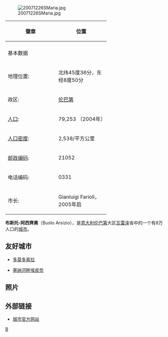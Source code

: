 [[File:20071226SMaria.jpg|thumb]]
{| cellpadding="2" style="float: right; width: 307px; background: #FFDEAD; margin-left: 1em; border-spacing: 1px;"
! 徽章
! 位置
|- style="background: #ffffff; text-align: center;"
| style="width: 145px;" | 
| style="width: 145px;" | 
|-
! colspan="2" | 基本数据
|- bgcolor="#FFFFFF"
| 地理位置: || 北纬45度36分，东经8度50分
|- bgcolor="#FFFFFF"
| 政区: || [[伦巴第|伦巴第]]
|- bgcolor="#FFFFFF"
| [[人口|人口]]: || 79,253 （2004年）
|- bgcolor="#FFFFFF"
| [[人口密度|人口密度]]: || 2,538/平方公里
|- bgcolor="#FFFFFF"
| [[邮政编码|邮政编码]]: || 21052
|- bgcolor="#FFFFFF"
| 电话编码: || 0331
|- bgcolor="#FFFFFF"
| 市长: ||Gianluigi Farioli，2005年启
|}

'''布斯托-阿西齊奧'''（Busto Arsizio），是[[意大利|意大利]][[伦巴第|伦巴第]]大区[[瓦雷泽|瓦雷泽]]省中的一个有8万人口的[[城市|城市]]。

==友好城市==
* {{ITA}}[[多莫多索拉|多莫多索拉]]
* {{FRA}}[[塞纳河畔埃皮奈|塞纳河畔埃皮奈]] 

==照片==

==外部链接==
*[http://www.comune.bustoarsizio.va.it/ 城市官方网站] {{Wayback|url=http://www.comune.bustoarsizio.va.it/ |date=20061029190152 }}

{{瓦雷澤省市鎮}}

[[Category:瓦雷泽省市镇|B]]

{{italy-geo-stub}}